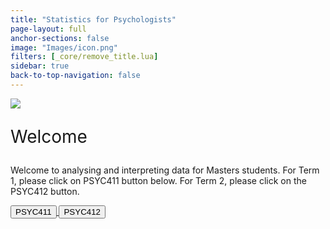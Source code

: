 ```yaml
---
title: "Statistics for Psychologists"
page-layout: full
anchor-sections: false
image: "Images/icon.png"
filters: [_core/remove_title.lua]
sidebar: true
back-to-top-navigation: false
---
```



![](Images/LUPsychology.svg){fig-alt="University Logo" fig-align="center"}

::: {.div style="font-size:2em;"}
Welcome
:::

Welcome to analysing and interpreting data for Masters students. For Term 1, please click on PSYC411 button below. For Term 2, please click on the PSYC412 button.

```{=html}

<div class="container">
  <div class="row">
    <div class="col">

    <a href="PSYC411/">
      <button type="button" class="btn btn-landing btn-lg year-msc">PSYC411</button>
    </a>
    <a href="PSYC412/">
      <button type="button" class="btn btn-landing btn-lg year-msc">PSYC412</button>
    </a>
    
    </div>
  </div>
</div>
```
